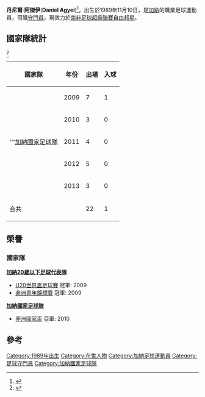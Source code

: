 {{Infobox football biography
| name  = 丹尼爾·阿傑伊
| image   =
| fullname  = Daniel Nana Agyei
| birth_date = {{birth date and age|1989|11|10|df=y}}
| birth_place  = [[加納|加納]][[大阿克拉地區|大阿克拉地區]][[Dansoman|Dansoman]]
| height   = {{height|m=1.86|precision=0}}<ref>{{Cite web |url=http://www.imscouting.com/players/daniel-adjei/ |title=Карточка игрока :: Daniel Adjei - IMScouting |accessdate=2015-07-25 |archive-date=2014-04-07 |archive-url=https://web.archive.org/web/20140407072519/http://www.imscouting.com/players/daniel-adjei/ |dead-url=no }}</ref>
| youthyears1  =
| youthclubs1  =
| youthyears2  =
| youthclubs2  =
| currentclub  = [[自由邦星足球會|自由邦星]]
| clubnumber = 1
| position  = [[守門員|守門員]]
| years1 = 2008–2013 |clubs1 = [[自由職業運動員足球俱樂部|自由職業運動員足球俱樂部]]
|caps1 =
|goals1 =  
|years2 = 2013–  
|clubs2 = [[自由邦星足球會|自由邦星]]
|caps2 = 14
|goals2 = 0
| nationalyears1 = 2009
| nationalyears2 = 2009–
| nationalteam1 = [[加納20歲以下足球代表隊|加納20歲以下足球代表隊]]
| nationalteam2 = [[加納國家足球隊|加納國家足球隊]]
| nationalcaps1 = 7
| nationalcaps2 = 5
| nationalgoals1 = 0
| nationalgoals2 = 0
| pcupdate = 15:20, 5 June 2010 (UTC)
| ntupdate = 23:50, 13 January 2013 (UTC)
}}

'''丹尼爾·阿傑伊'''('''Daniel Agyei''')<ref>{{cite web|url=http://www.fifa.com/worldfootball/statisticsandrecords/players/player=306630/index.html|title=Daniel AGYEI|publisher=fifa.com|accessdate=24 January 2012|archive-date=2015-08-02|archive-url=https://web.archive.org/web/20150802085719/http://www.fifa.com/worldfootball/statisticsandrecords/players/player=306630/index.html|dead-url=no}}</ref>，出生於1989年11月10日，是[[加納|加納]]的職業足球運動員，司職[[守門員|守門員]]，現效力於[[南非足球超級聯賽|南非足球超級聯賽]][[自由邦星足球會|自由邦星]]。


== 國家隊統計 ==
{{updated|2013年1月13日}}<ref>{{NFT player|pid=34609|Daniel Adjei|accessdate=5 June 2012}}</ref>
{| class="wikitable" style="font-size:90%; text-align: center;"
|-
!國家隊!!年份!!出場!!入球
|-
|rowspan="5"|'''[[加納國家足球隊|加納國家足球隊]]
|2009||7||1
|-
|2010||3||0
|-
|2011||4||0
|-
|2012||5||0
|-
|2013||3||0
|-
!colspan=2|合共!!22!!1
|}

==榮譽 ==

===國家隊===
'''[[加納20歲以下足球代表隊|加納20歲以下足球代表隊]]'''
*[[U20世界盃足球賽|U20世界盃足球賽]] 冠軍: 2009
*[[非洲青年錦標賽|非洲青年錦標賽]] 冠軍: 2009
'''[[加納國家足球隊|加納國家足球隊]]'''
*[[非洲國家盃|非洲國家盃]] 亞軍: 2010

==參考==
{{Reflist}}

{{2010年世界盃足球賽加納參賽名單}}

{{DEFAULTSORT: Agyei, Daniel}}
[[Category:1989年出生|Category:1989年出生]]
[[Category:在世人物|Category:在世人物]]
[[Category:加納足球運動員|Category:加納足球運動員]]
[[Category:足球守門員|Category:足球守門員]]
[[Category:加納國家足球隊|Category:加納國家足球隊]]